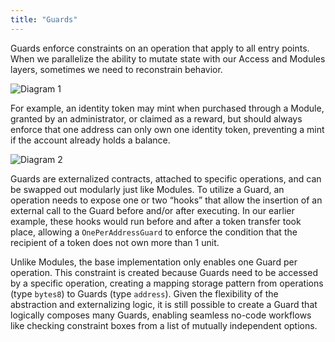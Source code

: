 ```yaml
---
title: "Guards"
---
```


Guards enforce constraints on an operation that apply to all entry points. When we parallelize the ability to mutate state with our Access and Modules layers, sometimes we need to reconstrain behavior. 

![Diagram 1](https://station-images.nyc3.digitaloceanspaces.com/ecfe18ab-65d7-4341-9993-e5b5708f84b4.png)

For example, an identity token may mint when purchased through a Module, granted by an administrator, or claimed as a reward, but should always enforce that one address can only own one identity token, preventing a mint if the account already holds a balance.

![Diagram 2](https://station-images.nyc3.digitaloceanspaces.com/c4274523-7469-40dc-a2be-88e727554688.png)

Guards are externalized contracts, attached to specific operations, and can be swapped out modularly just like Modules. To utilize a Guard, an operation needs to expose one or two “hooks” that allow the insertion of an external call to the Guard before and/or after executing. In our earlier example, these hooks would run before and after a token transfer took place, allowing a `OnePerAddressGuard` to enforce the condition that the recipient of a token does not own more than 1 unit.

Unlike Modules, the base implementation only enables one Guard per operation. This constraint is created because Guards need to be accessed by a specific operation, creating a mapping storage pattern from operations (type `bytes8`) to Guards (type `address`). Given the flexibility of the abstraction and externalizing logic, it is still possible to create a Guard that logically composes many Guards, enabling seamless no-code workflows like checking constraint boxes from a list of mutually independent options.